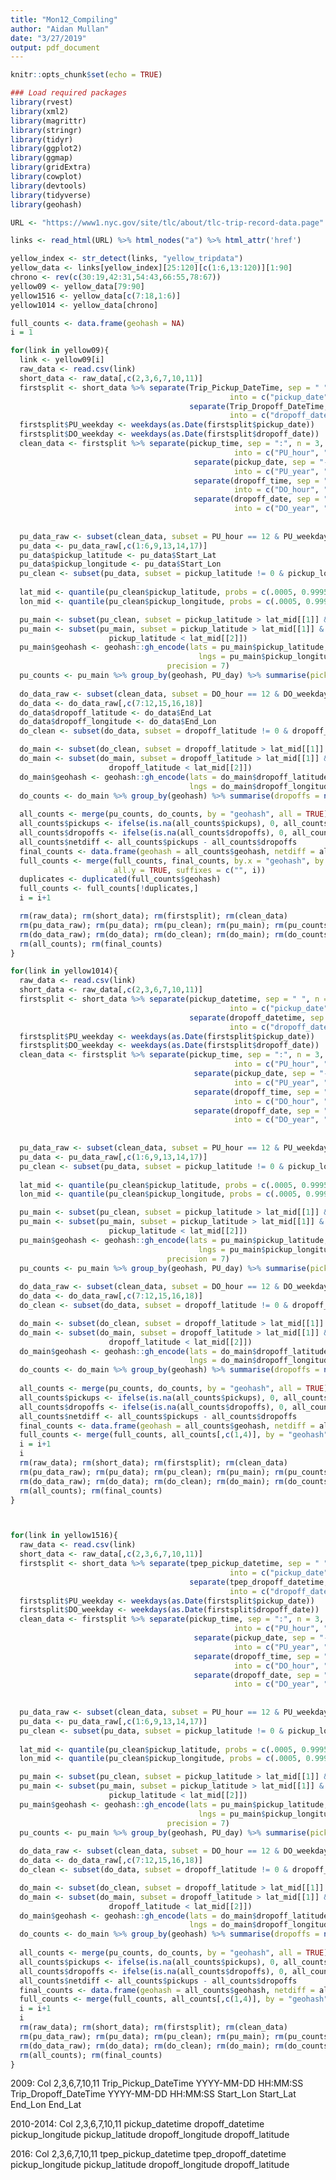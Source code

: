 ```yaml
---
title: "Mon12_Compiling"
author: "Aidan Mullan"
date: "3/27/2019"
output: pdf_document
---
```


```r
knitr::opts_chunk$set(echo = TRUE)
```

```r
### Load required packages
library(rvest)
library(xml2)
library(magrittr)
library(stringr)
library(tidyr)
library(ggplot2)
library(ggmap)
library(gridExtra)
library(cowplot)
library(devtools)
library(tidyverse)
library(geohash)
```


```r
URL <- "https://www1.nyc.gov/site/tlc/about/tlc-trip-record-data.page"

links <- read_html(URL) %>% html_nodes("a") %>% html_attr('href')

yellow_index <- str_detect(links, "yellow_tripdata")
yellow_data <- links[yellow_index][25:120][c(1:6,13:120)][1:90]
chrono <- rev(c(30:19,42:31,54:43,66:55,78:67))
yellow09 <- yellow_data[79:90]
yellow1516 <- yellow_data[c(7:18,1:6)]
yellow1014 <- yellow_data[chrono]
```

```r
full_counts <- data.frame(geohash = NA)
i = 1

for(link in yellow09){
  link <- yellow09[i]
  raw_data <- read.csv(link)
  short_data <- raw_data[,c(2,3,6,7,10,11)]
  firstsplit <- short_data %>% separate(Trip_Pickup_DateTime, sep = " ", n = 2,
                                                 into = c("pickup_date", "pickup_time")) %>%
                                        separate(Trip_Dropoff_DateTime, sep = " ", n = 2,
                                                 into = c("dropoff_date", "dropoff_time"))
  firstsplit$PU_weekday <- weekdays(as.Date(firstsplit$pickup_date))
  firstsplit$DO_weekday <- weekdays(as.Date(firstsplit$dropoff_date))
  clean_data <- firstsplit %>% separate(pickup_time, sep = ":", n = 3,
                                                  into = c("PU_hour", "PU_minute", "PU_second")) %>%
                                         separate(pickup_date, sep = "-", n = 3,
                                                  into = c("PU_year", "PU_month", "PU_day")) %>%
                                         separate(dropoff_time, sep = ":", n = 3,
                                                  into = c("DO_hour", "DO_minute", "DO_second")) %>%
                                         separate(dropoff_date, sep = "-", n = 3,
                                                  into = c("DO_year", "DO_month", "DO_day"))
  
  
  pu_data_raw <- subset(clean_data, subset = PU_hour == 12 & PU_weekday == "Monday")
  pu_data <- pu_data_raw[,c(1:6,9,13,14,17)]
  pu_data$pickup_latitude <- pu_data$Start_Lat
  pu_data$pickup_longitude <- pu_data$Start_Lon
  pu_clean <- subset(pu_data, subset = pickup_latitude != 0 & pickup_longitude != 0)
  
  lat_mid <- quantile(pu_clean$pickup_latitude, probs = c(.0005, 0.9995))
  lon_mid <- quantile(pu_clean$pickup_longitude, probs = c(.0005, 0.9995))

  pu_main <- subset(pu_clean, subset = pickup_latitude > lat_mid[[1]] & pickup_latitude < lat_mid[[2]])
  pu_main <- subset(pu_main, subset = pickup_latitude > lat_mid[[1]] &
                      pickup_latitude < lat_mid[[2]])
  pu_main$geohash <- geohash::gh_encode(lats = pu_main$pickup_latitude,
                                          lngs = pu_main$pickup_longitude,
                                   precision = 7)
  pu_counts <- pu_main %>% group_by(geohash, PU_day) %>% summarise(pickups = n())
  
  do_data_raw <- subset(clean_data, subset = DO_hour == 12 & DO_weekday == "Monday")
  do_data <- do_data_raw[,c(7:12,15,16,18)]
  do_data$dropoff_latitude <- do_data$End_Lat
  do_data$dropoff_longitude <- do_data$End_Lon
  do_clean <- subset(do_data, subset = dropoff_latitude != 0 & dropoff_longitude != 0)

  do_main <- subset(do_clean, subset = dropoff_latitude > lat_mid[[1]] & dropoff_latitude < lat_mid[[2]])
  do_main <- subset(do_main, subset = dropoff_latitude > lat_mid[[1]] &
                      dropoff_latitude < lat_mid[[2]])
  do_main$geohash <- geohash::gh_encode(lats = do_main$dropoff_latitude,
                                        lngs = do_main$dropoff_longitude, precision = 7)
  do_counts <- do_main %>% group_by(geohash) %>% summarise(dropoffs = n())
  
  all_counts <- merge(pu_counts, do_counts, by = "geohash", all = TRUE)
  all_counts$pickups <- ifelse(is.na(all_counts$pickups), 0, all_counts$pickups)
  all_counts$dropoffs <- ifelse(is.na(all_counts$dropoffs), 0, all_counts$dropoffs)
  all_counts$netdiff <- all_counts$pickups - all_counts$dropoffs
  final_counts <- data.frame(geohash = all_counts$geohash, netdiff = all_counts$netdiff)
  full_counts <- merge(full_counts, final_counts, by.x = "geohash", by.y = "geohash",
                       all.y = TRUE, suffixes = c("", i))
  duplicates <- duplicated(full_counts$geohash)
  full_counts <- full_counts[!duplicates,]
  i = i+1

  rm(raw_data); rm(short_data); rm(firstsplit); rm(clean_data)
  rm(pu_data_raw); rm(pu_data); rm(pu_clean); rm(pu_main); rm(pu_counts)
  rm(do_data_raw); rm(do_data); rm(do_clean); rm(do_main); rm(do_counts)
  rm(all_counts); rm(final_counts)
}

for(link in yellow1014){
  raw_data <- read.csv(link)
  short_data <- raw_data[,c(2,3,6,7,10,11)]
  firstsplit <- short_data %>% separate(pickup_datetime, sep = " ", n = 2,
                                                 into = c("pickup_date", "pickup_time")) %>%
                                        separate(dropoff_datetime, sep = " ", n = 2,
                                                 into = c("dropoff_date", "dropoff_time"))
  firstsplit$PU_weekday <- weekdays(as.Date(firstsplit$pickup_date))
  firstsplit$DO_weekday <- weekdays(as.Date(firstsplit$dropoff_date))
  clean_data <- firstsplit %>% separate(pickup_time, sep = ":", n = 3,
                                                  into = c("PU_hour", "PU_minute", "PU_second")) %>%
                                         separate(pickup_date, sep = "-", n = 3,
                                                  into = c("PU_year", "PU_month", "PU_day")) %>%
                                         separate(dropoff_time, sep = ":", n = 3,
                                                  into = c("DO_hour", "DO_minute", "DO_second")) %>%
                                         separate(dropoff_date, sep = "-", n = 3,
                                                  into = c("DO_year", "DO_month", "DO_day"))
  
  
  pu_data_raw <- subset(clean_data, subset = PU_hour == 12 & PU_weekday == "Monday")
  pu_data <- pu_data_raw[,c(1:6,9,13,14,17)]
  pu_clean <- subset(pu_data, subset = pickup_latitude != 0 & pickup_longitude != 0)
  
  lat_mid <- quantile(pu_clean$pickup_latitude, probs = c(.0005, 0.9995))
  lon_mid <- quantile(pu_clean$pickup_longitude, probs = c(.0005, 0.9995))

  pu_main <- subset(pu_clean, subset = pickup_latitude > lat_mid[[1]] & pickup_latitude < lat_mid[[2]])
  pu_main <- subset(pu_main, subset = pickup_latitude > lat_mid[[1]] &
                      pickup_latitude < lat_mid[[2]])
  pu_main$geohash <- geohash::gh_encode(lats = pu_main$pickup_latitude,
                                          lngs = pu_main$pickup_longitude,
                                   precision = 7)
  pu_counts <- pu_main %>% group_by(geohash, PU_day) %>% summarise(pickups = n())
  
  do_data_raw <- subset(clean_data, subset = DO_hour == 12 & DO_weekday == "Monday")
  do_data <- do_data_raw[,c(7:12,15,16,18)]
  do_clean <- subset(do_data, subset = dropoff_latitude != 0 & dropoff_longitude != 0)

  do_main <- subset(do_clean, subset = dropoff_latitude > lat_mid[[1]] & dropoff_latitude < lat_mid[[2]])
  do_main <- subset(do_main, subset = dropoff_latitude > lat_mid[[1]] &
                      dropoff_latitude < lat_mid[[2]])
  do_main$geohash <- geohash::gh_encode(lats = do_main$dropoff_latitude,
                                        lngs = do_main$dropoff_longitude, precision = 7)
  do_counts <- do_main %>% group_by(geohash) %>% summarise(dropoffs = n())
  
  all_counts <- merge(pu_counts, do_counts, by = "geohash", all = TRUE)
  all_counts$pickups <- ifelse(is.na(all_counts$pickups), 0, all_counts$pickups)
  all_counts$dropoffs <- ifelse(is.na(all_counts$dropoffs), 0, all_counts$dropoffs)
  all_counts$netdiff <- all_counts$pickups - all_counts$dropoffs
  final_counts <- data.frame(geohash = all_counts$geohash, netdiff = all_counts$netdiff)
  full_counts <- merge(full_counts, all_counts[,c(1,4)], by = "geohash", all = TRUE, suffixes = c("", i))
  i = i+1
  i
  rm(raw_data); rm(short_data); rm(firstsplit); rm(clean_data)
  rm(pu_data_raw); rm(pu_data); rm(pu_clean); rm(pu_main); rm(pu_counts)
  rm(do_data_raw); rm(do_data); rm(do_clean); rm(do_main); rm(do_counts)
  rm(all_counts); rm(final_counts)
}



for(link in yellow1516){
  raw_data <- read.csv(link)
  short_data <- raw_data[,c(2,3,6,7,10,11)]
  firstsplit <- short_data %>% separate(tpep_pickup_datetime, sep = " ", n = 2,
                                                 into = c("pickup_date", "pickup_time")) %>%
                                        separate(tpep_dropoff_datetime, sep = " ", n = 2,
                                                 into = c("dropoff_date", "dropoff_time"))
  firstsplit$PU_weekday <- weekdays(as.Date(firstsplit$pickup_date))
  firstsplit$DO_weekday <- weekdays(as.Date(firstsplit$dropoff_date))
  clean_data <- firstsplit %>% separate(pickup_time, sep = ":", n = 3,
                                                  into = c("PU_hour", "PU_minute", "PU_second")) %>%
                                         separate(pickup_date, sep = "-", n = 3,
                                                  into = c("PU_year", "PU_month", "PU_day")) %>%
                                         separate(dropoff_time, sep = ":", n = 3,
                                                  into = c("DO_hour", "DO_minute", "DO_second")) %>%
                                         separate(dropoff_date, sep = "-", n = 3,
                                                  into = c("DO_year", "DO_month", "DO_day"))
  
  
  pu_data_raw <- subset(clean_data, subset = PU_hour == 12 & PU_weekday == "Monday")
  pu_data <- pu_data_raw[,c(1:6,9,13,14,17)]
  pu_clean <- subset(pu_data, subset = pickup_latitude != 0 & pickup_longitude != 0)
  
  lat_mid <- quantile(pu_clean$pickup_latitude, probs = c(.0005, 0.9995))
  lon_mid <- quantile(pu_clean$pickup_longitude, probs = c(.0005, 0.9995))

  pu_main <- subset(pu_clean, subset = pickup_latitude > lat_mid[[1]] & pickup_latitude < lat_mid[[2]])
  pu_main <- subset(pu_main, subset = pickup_latitude > lat_mid[[1]] &
                      pickup_latitude < lat_mid[[2]])
  pu_main$geohash <- geohash::gh_encode(lats = pu_main$pickup_latitude,
                                          lngs = pu_main$pickup_longitude,
                                   precision = 7)
  pu_counts <- pu_main %>% group_by(geohash, PU_day) %>% summarise(pickups = n())
  
  do_data_raw <- subset(clean_data, subset = DO_hour == 12 & DO_weekday == "Monday")
  do_data <- do_data_raw[,c(7:12,15,16,18)]
  do_clean <- subset(do_data, subset = dropoff_latitude != 0 & dropoff_longitude != 0)

  do_main <- subset(do_clean, subset = dropoff_latitude > lat_mid[[1]] & dropoff_latitude < lat_mid[[2]])
  do_main <- subset(do_main, subset = dropoff_latitude > lat_mid[[1]] &
                      dropoff_latitude < lat_mid[[2]])
  do_main$geohash <- geohash::gh_encode(lats = do_main$dropoff_latitude,
                                        lngs = do_main$dropoff_longitude, precision = 7)
  do_counts <- do_main %>% group_by(geohash) %>% summarise(dropoffs = n())
  
  all_counts <- merge(pu_counts, do_counts, by = "geohash", all = TRUE)
  all_counts$pickups <- ifelse(is.na(all_counts$pickups), 0, all_counts$pickups)
  all_counts$dropoffs <- ifelse(is.na(all_counts$dropoffs), 0, all_counts$dropoffs)
  all_counts$netdiff <- all_counts$pickups - all_counts$dropoffs
  final_counts <- data.frame(geohash = all_counts$geohash, netdiff = all_counts$netdiff)
  full_counts <- merge(full_counts, all_counts[,c(1,4)], by = "geohash", all = TRUE, suffixes = c("", i))
  i = i+1
  i
  rm(raw_data); rm(short_data); rm(firstsplit); rm(clean_data)
  rm(pu_data_raw); rm(pu_data); rm(pu_clean); rm(pu_main); rm(pu_counts)
  rm(do_data_raw); rm(do_data); rm(do_clean); rm(do_main); rm(do_counts)
  rm(all_counts); rm(final_counts)
}

```

2009: Col 2,3,6,7,10,11
Trip_Pickup_DateTime YYYY-MM-DD HH:MM:SS
Trip_Dropoff_DateTime YYYY-MM-DD HH:MM:SS
Start_Lon
Start_Lat
End_Lon
End_Lat

2010-2014: Col 2,3,6,7,10,11
pickup_datetime
dropoff_datetime
pickup_longitude
pickup_latitude
dropoff_longitude
dropoff_latitude

2016: Col 2,3,6,7,10,11
tpep_pickup_datetime
tpep_dropoff_datetime
pickup_longitude
pickup_latitude
dropoff_longitude
dropoff_latitude



